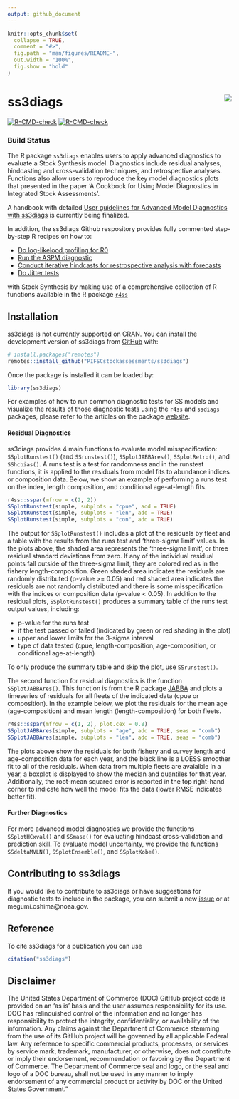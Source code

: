```yaml
---
output: github_document
---
```


<!-- README.md is generated from README.Rmd. Please edit that file -->

```r
knitr::opts_chunk$set(
  collapse = TRUE,
  comment = "#>",
  fig.path = "man/figures/README-",
  out.width = "100%",
  fig.show = "hold"
)
```

# ss3diags  <a href="http://pifscstockassessments.github.io/ss3diags/"><img src="man/figures/logo.png" align="right" /></a>

<!-- badges: start -->
[![R-CMD-check](https://github.com/r4ss/r4ss/workflows/R-CMD-check/badge.svg)](https://github.com/PIFSCstockassessments/ss3diags/actions)
[![R-CMD-check](https://github.com/PIFSCstockassessments/ss3diags/workflows/R-CMD-check/badge.svg)](https://github.com/PIFSCstockassessments/ss3diags/actions)
<!-- badges: end -->

### Build Status

The R package `ss3diags` enables users to apply advanced diagnostics to evaluate a Stock Synthesis model. Diagnostics include residual analyses, hindcasting and cross-validation techniques, and retrospective analyses. Functions also allow users to reproduce the key model diagnostics plots that presented in the paper 'A Cookbook for Using Model Diagnostics in Integrated Stock Assessments'. 

A handbook with detailed [User guidelines for Advanced Model Diagnostics with ss3diags](https://github.com/jabbamodel/ss3diags/blob/master/Vignette/ss3diags_handbook.pdf) is currently being finalized. 

In addition, the ss3diags Github respository provides fully commented step-by-step R recipes on how to:  

- [Do log-likelood  profiling for R0](https://github.com/PIFSCstockassessments/ss3diags/blob/master/Cookbook/Likelihood_profile_R0_example.R)
- [Run the ASPM diagnostic](https://github.com/PIFSCstockassessments/ss3diags/blob/master/Cookbook/Setup_ASPM_example.R)
- [Conduct iterative hindcasts for restrospective analysis with forecasts](https://github.com/PIFSCstockassessments/ss3diags/blob/master/Cookbook/Run_Retrospective_example.R)
- [Do Jitter tests](https://github.com/PIFSCstockassessments/ss3diags/blob/master/Cookbook/Jitter_test_example.R)

with Stock Synthesis by making use of a comprehensive collection of R functions available in the R package [`r4ss`](https://github.com/r4ss/r4ss)

## Installation

ss3diags is not currently supported on CRAN. You can install the development version of ss3diags from [GitHub](https://github.com/) with:

``` r
# install.packages("remotes")
remotes::install_github("PIFSCstockassessments/ss3diags")
```
Once the package is installed it can be loaded by:

```r
library(ss3diags)
```
For examples of how to run common diagnostic tests for SS models and visualize the results of those diagnostic tests using the `r4ss` and `ssdiags` packages, please refer to the articles on the package [website](https://pifscstockassessments.github.io/ss3diags/).


#### Residual Diagnostics
ss3diags provides 4 main functions to evaluate model misspecification: `SSplotRunstest()` (and `SSrunstest()`), `SSplotJABBAres()`, `SSplotRetro()`, and `SShcbias()`. A runs test is a test for randomness and in the runstest functions, it is applied to the residuals from model fits to abundance indices or composition data. Below, we show an example of performing a runs test on the index, length composition, and conditional age-at-length fits. 
```r
r4ss::sspar(mfrow = c(2, 2))
SSplotRunstest(simple, subplots = "cpue", add = TRUE)
SSplotRunstest(simple, subplots = "len", add = TRUE)
SSplotRunstest(simple, subplots = "con", add = TRUE)
```
The output for `SSplotRunstest()` includes a plot of the residuals by fleet and a table with the results from the runs test and 'three-sigma limit' values. In the plots above, the shaded area  represents the 'three-sigma limit', or three residual standard deviations from zero. If any of the individual residual points fall outside of the three-sigma limit, they are colored red as in the fishery length-composition. Green shaded area indicates the residuals are randomly distributed (p-value >= 0.05) and red shaded area indicates the residuals are not randomly distributed and there is some misspecification with the indices or composition data (p-value < 0.05). In addition to the residual plots, `SSplotRunstest()` produces a summary table of the runs test output values, including: 

  * p-value for the runs test  
  * if the test passed or failed (indicated by green or red shading in the plot)
  * upper and lower limits for the 3-sigma interval 
  * type of data tested (cpue, length-composition, age-composition, or conditional age-at-length)
  
To only produce the summary table and skip the plot, use `SSrunstest()`. 

The second function for residual diagnostics is the function `SSplotJABBAres()`. This function is from the R package [JABBA](https://github.com/jabbamodel/JABBA) and plots a timeseries of residuals for all fleets of the indicated data (cpue or composition). In the example below, we plot the residuals for the mean age (age-composition) and mean length (length-composition) for both fleets. 

```r
r4ss::sspar(mfrow = c(1, 2), plot.cex = 0.8)
SSplotJABBAres(simple, subplots = "age", add = TRUE, seas = "comb")
SSplotJABBAres(simple, subplots = "len", add = TRUE, seas = "comb")
```

The plots above show the residuals for both fishery and survey length and age-composition data for each year, and the black line is a LOESS smoother fit to all of the residuals. When data from multiple fleets are avaialble in a year, a boxplot is displayed to show the median and quantiles for that year. Additionally, the root-mean squared error is reported in the top right-hand corner to indicate how well the model fits the data (lower RMSE indicates better fit).


#### Further Diagnostics  
For more advanced model diagnostics we provide the functions `SSplotHCxval()` and `SSmase()` for evaluating hindcast cross-validation and prediction skill. To evaluate model uncertainty, we provide the functions `SSdeltaMVLN()`, `SSplotEnsemble()`, and `SSplotKobe()`.


## Contributing to ss3diags  
If you would like to contribute to ss3diags or have suggestions for diagnostic tests to include in the package, you can submit a new [issue](https://github.com/PIFSCstockassessments/ss3diags/issues) or at megumi.oshima@noaa.gov.

## Reference
To cite ss3diags for a publication you can use 
```r
citation("ss3diags")
```

## Disclaimer

The United States Department of Commerce (DOC) GitHub project code is provided on an ‘as is’ basis and the user assumes responsibility for its use. DOC has relinquished control of the information and no longer has responsibility to protect the integrity, confidentiality, or availability of the information. Any claims against the Department of Commerce stemming from the use of its GitHub project will be governed by all applicable Federal law. Any reference to specific commercial products, processes, or services by service mark, trademark, manufacturer, or otherwise, does not constitute or imply their endorsement, recommendation or favoring by the Department of Commerce. The Department of Commerce seal and logo, or the seal and logo of a DOC bureau, shall not be used in any manner to imply endorsement of any commercial product or activity by DOC or the United States Government.”

<!-- What is special about using `README.Rmd` instead of just `README.md`? You can include R chunks

You'll still need to render `README.Rmd` regularly, to keep `README.md` up-to-date. `devtools::build_readme()` is handy for this. You could also use GitHub Actions to re-render `README.Rmd` every time you push. An example workflow can be found here: <https://github.com/r-lib/actions/tree/v1/examples>.

In that case, don't forget to commit and push the resulting figure files, so they display on GitHub and CRAN.-->


